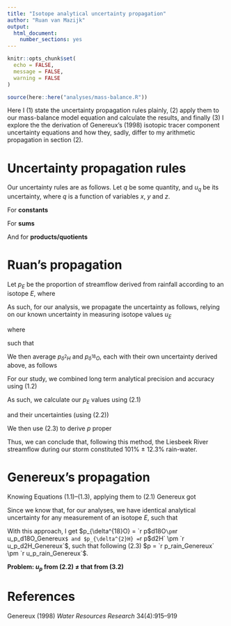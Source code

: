 ```yaml
---
title: "Isotope analytical uncertainty propagation"
author: "Ruan van Mazijk"
output:
  html_document:
    number_sections: yes
---
```


```r
knitr::opts_chunk$set(
  echo = FALSE,
  message = FALSE,
  warning = FALSE
)
```

```r
source(here::here("analyses/mass-balance.R"))
```

Here I (1) state the uncertainty propagation rules plainly, (2) apply them to our mass-balance model equation and calculate the results, and finally (3) I explore the the derivation of Genereux's (1998) isotopic tracer component uncertainty equations and how they, sadly, differ to my arithmetic propagation in section (2).

# Uncertainty propagation rules

Our uncertainty rules are as follows. Let $q$ be some quantity, and $u_q$ be its uncertainty, where $q$ is a function of variables $x$, $y$ and $z$.

For **constants**

\begin{align} \tag{1.1}
  q &= Bx \\
  \frac{u_q}{q} &= \frac{u_x}{x}
\end{align}

For **sums**

\begin{align} \tag{1.2}
  q &= x \pm y \pm z \\
  u_q &= \sqrt{u_x^2 +u_y^2 + u_z^2}
\end{align}

And for **products/quotients**

\begin{align} \tag{1.3}
  q &= xyz \\
  \frac{u_q}{|q|} &= \sqrt{
    \left( \frac{u_x}{x} \right)^2 +
    \left( \frac{u_y}{y} \right)^2 +
    \left( \frac{u_z}{z} \right)^2
  }
\end{align}

# Ruan's propagation

Let $p_E$ be the proportion of streamflow derived from rainfall according to an isotope $E$, where

\begin{align} \tag{2.1}
  p_E = \frac{E_{streamflow} - E_{baseflow}}{E_{rain} - E_{baseflow}}
\end{align}

As such, for our analysis, we propagate the uncertainty as follows, relying on our known uncertainty in measuring isotope values $u_E$

\begin{align}
  p_E &= \frac{E_{streamflow} - E_{baseflow}}{E_{rain} - E_{baseflow}} \\
  \therefore u_{p_E} &= |p_E| \sqrt{
    \left( \frac{u_{[E_{streamflow} - E_{baseflow}]}}
                {E_{streamflow} - E_{baseflow}} \right)^2 +
    \left( \frac{u_{[E_{rain} - E_{baseflow}]}}
                {E_{rain} - E_{baseflow}} \right)^2
  }
\end{align}

where

\begin{align}
  u_{[E_{streamflow} - E_{baseflow}]} = u_{[E_{rain} - E_{baseflow}]} = \sqrt{u_E^2 + u_E^2}
\end{align}

such that

\begin{align} \tag{2.2}
  u_{p_E} = |p_E| \sqrt{
    \left( \frac{\sqrt{u_E^2 + u_E^2}}
                {E_{streamflow} - E_{baseflow}} \right)^2 +
    \left( \frac{\sqrt{u_E^2 + u_E^2}}
                {E_{rain} - E_{baseflow}} \right)^2
  }
\end{align}

We then average $p_{\delta^{2}H}$ and $p_{\delta^{18}O}$, each with their own uncertainty derived above, as follows

\begin{align} \tag{2.3}
  p &= \frac{p_{\delta^{18}O} + p_{\delta^{2}H}}
            {2} \\
  \therefore u_p &= |p| \frac{\sqrt{u_{p_{\delta^{18}O}} + u_{p_{\delta^{2}H}}}}
                             {p_{\delta^{18}O} + p_{\delta^{2}H}}
\end{align}

For our study, we combined long term analytical precision and accuracy using (1.2)

\begin{align}
  u_{\delta^{18}O} &= \sqrt{`r precision$d18O`‰^2 + `r accuracy$d18O`‰^2} \\
  &= `r u$d18O`‰ \\
  u_{\delta^{2}H} &= \sqrt{`r precision$d2H`‰^2 + `r accuracy$d2H`‰^2} \\
  &= `r u$d2H`‰
\end{align}

As such, we calculate our $p_E$ values using (2.1)

\begin{align}
  p_{\delta^{18}O} &= \frac{`r streamflow$d18O`‰ - `r baseflow$d18O`‰}
                           {`r rain$d18O`‰ - `r baseflow$d18O`‰} \\
  &= `r p$d18O` \\
  p_{\delta^{2}H} &= \frac{`r streamflow$d2H`‰ - `r baseflow$d2H`‰}
                          {`r rain$d2H`‰ - `r baseflow$d2H`‰} \\
  &= `r p$d2H`
\end{align}

and their uncertainties (using (2.2))

\begin{align}
  u_{p_{\delta^{18}O}} &= |`r p$d18O`| \sqrt{
    \left( \frac{\sqrt{`r u$d18O`‰^2 + `r u$d18O`‰^2}}
                {`r streamflow$d18O` - `r baseflow$d18O`} \right) ^ 2 +
    \left( \frac{\sqrt{`r u$d18O`‰^2 + `r u$d18O`‰^2}}
                {`r rain$d18O` - `r baseflow$d18O`} \right) ^ 2
  } \\
  &= `r u_p$d18O`‰ \\
  u_{p_{\delta^{2}H}} &= |`r p$d2H`| \sqrt{
    \left( \frac{\sqrt{`r u$d2H`‰^2 + `r u$d2H`‰^2}}
                {`r streamflow$d2H` - `r baseflow$d2H`} \right) ^ 2 +
    \left( \frac{\sqrt{`r u$d2H`‰^2 + `r u$d2H`‰^2}}
                {`r rain$d2H` - `r baseflow$d2H`} \right) ^ 2
  } \\
  &= `r u_p$d2H`‰
\end{align}

We then use (2.3) to derive $p$ proper

\begin{align}
  p &= \frac{`r p$d18O` + `r p$d2H`}
            {2} \\
  &= `r p_rain` \\
  \therefore u_p &= |`r p_rain`| \frac{ \sqrt{`r u_p$d18O`‰ + `r u_p$d2H`‰}}
                                      {`r p$d18O` + `r p$d2H`} \\
  &= `r u_p_rain`
\end{align}

Thus, we can conclude that, following this method, the Liesbeek River streamflow during our storm constituted 101% ± 12.3% rain-water.

# Genereux's propagation

Knowing Equations (1.1)--(1.3), applying them to (2.1) Genereux got

\begin{align} \tag{3.1}
  u_{p_E} = \sqrt{
    \left( u_{E_{baseflow}} \frac{E_{rain} - E_{streamflow}}
                                 {\left( E_{rain} - E_{baseflow} \right)^2} \right)^2 +
    \left( u_{E_{rain}} \frac{E_{streamflow} - E_{baseflow}}
                             {\left( E_{rain} - E_{baseflow} \right)^2} \right)^2 +
    \left( u_{E_{streamflow}} \frac{-1}
                                   {E_{rain} - E_{baseflow}} \right)^2
  }
\end{align}

Since we know that, for our analyses, we have identical analytical uncertainty for any measurement of an isotope $E$, such that

\begin{align}
  u_{E_{streamflow}} = u_{E_{rain}} = u_{E_{baseflow}} = u_E
\end{align}

With this approach, I get $p_{\delta^{18}O} = `r p$d18O` \pm `r u_p_d18O_Genereux`$ and $p_{\delta^{2}H} = `r p$d2H` \pm `r u_p_d2H_Genereux`$, such that following (2.3) $p = `r p_rain_Genereux` \pm `r u_p_rain_Genereux`$.

**Problem: $u_p$ from (2.2) ≠ that from (3.2)**

# References {-}

Genereux (1998) *Water Resources Research* 34(4):915--919
